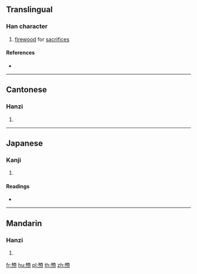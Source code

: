==Translingual==

===Han character===
{{Han char|rn=75|rad=木|as=11|sn=15|four=41989|canj=DMWF,XDMWF|ids=⿰木⿱酉灬}}

# [[firewood]] for [[sacrifice]]s

====References====
* {{Han ref|kx=0547.170|dkj=15374|dj=0935.140|hdz=21277.030|uh=69F1|ud=27121|bh=E5D0|bd=58832}}

----

==Cantonese==

===Hanzi===
{{yue-hanzi|jyut=|y=yau5}}

# {{defn|lang=yue|sort=木11}}

----

==Japanese==

===Kanji===
{{ja-kanji|grade=|rs=木11}}

# {{defn|lang=ja|sort=木11}}

====Readings====
* {{ja-readings|on=[[ゆう]] (yū), [[ゆ]] (yu)|kun=[[やく]] (yaku)}}

----

==Mandarin==

===Hanzi===
{{cmn-hanzi|pin=[[yǒu]] ([[you3]])|wg=yu<sup>3</sup>}}

# {{defn|lang=cmn|sort=木11}}

[[fr:槱]]
[[hu:槱]]
[[pl:槱]]
[[th:槱]]
[[zh:槱]]